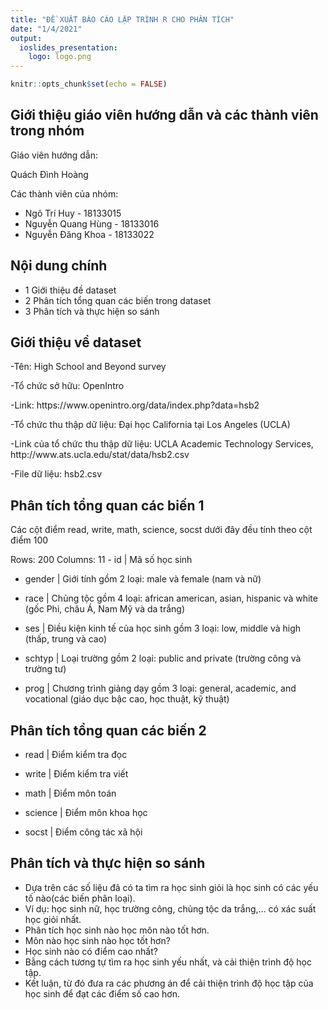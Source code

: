 ```yaml
---
title: "ĐỀ XUẤT BÁO CÁO LẬP TRÌNH R CHO PHÂN TÍCH"
date: "1/4/2021"
output:
  ioslides_presentation:
    logo: logo.png
---
```


```r
knitr::opts_chunk$set(echo = FALSE)
```

## Giới thiệu giáo viên hướng dẫn và các thành viên trong nhóm
Giáo viên hướng dẫn:

Quách Đình Hoàng

Các thành viên của nhóm:

- Ngô Trí Huy - 18133015
- Nguyễn Quang Hùng - 18133016
- Nguyễn Đăng Khoa - 18133022

## Nội dung chính

- 1 Giới thiệu đề dataset
- 2 Phân tích tổng quan các biến trong dataset
- 3 Phân tích và thực hiện so sánh

## Giới thiệu về dataset

-Tên: High School and Beyond survey

-Tổ chức sở hữu: OpenIntro

-Link: https://www.openintro.org/data/index.php?data=hsb2

-Tổ chức thu thập dữ liệu: Đại học California tại Los Angeles (UCLA)

-Link của tổ chức thu thập dữ liệu: UCLA Academic Technology Services, http://www.ats.ucla.edu/stat/data/hsb2.csv

-File dữ liệu: hsb2.csv

## Phân tích tổng quan các biến 1

Các cột điểm read, write, math, science, socst dưới đây đều tính theo cột điểm 100

Rows: 200
Columns: 11
- id      <int> | Mã số học sinh

- gender  <chr> | Giới tính gồm 2 loại: male và female (nam và nữ)

- race    <chr> | Chủng tộc gồm 4 loại: african american, asian, hispanic và white (gốc Phi, châu Á, Nam Mỹ và da trắng)

- ses     <chr> | Điều kiện kinh tế của học sinh gồm 3 loại:  low, middle và high (thấp, trung và cao)

- schtyp  <chr> | Loại trường gồm 2 loại: public and private (trường công và trường tư)

- prog    <chr> | Chương trình giảng dạy gồm 3 loại: general, academic, and vocational (giáo dục bậc cao, học thuật, kỹ thuật)

## Phân tích tổng quan các biến 2

- read    <int> | Điểm kiểm tra đọc

- write   <int> | Điểm kiểm tra viết

- math    <int> | Điểm môn toán

- science <int> | Điểm môn khoa học

- socst   <int> | Điểm công tác xã hội

## Phân tích và thực hiện so sánh
- Dựa trên các số liệu đã có ta tìm ra học sinh giỏi là học sinh có các yếu tố nào(các biến phân loại).
- Ví dụ: học sinh nữ, học trường công, chủng tộc da trắng,... có xác suất học giỏi nhất.
- Phân tích học sinh nào học môn nào tốt hơn.
- Môn nào học sinh nào học tốt hơn?
- Học sinh nào có điểm cao nhất?
- Bằng cách tương tự tìm ra học sinh yếu nhất, và cải thiện trình độ học tập.
- Kết luận, từ đó đưa ra các phương án để cải thiện trình độ học tập của học sinh để đạt các điểm số cao hơn.